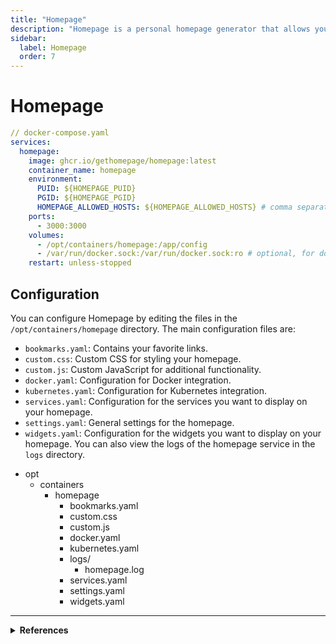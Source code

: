 ```yaml
---
title: "Homepage"
description: "Homepage is a personal homepage generator that allows you to create a simple homepage with links to your favorite services."
sidebar:
  label: Homepage
  order: 7
---
```



# Homepage

```yaml
// docker-compose.yaml
services:
  homepage:
    image: ghcr.io/gethomepage/homepage:latest
    container_name: homepage
    environment:
      PUID: ${HOMEPAGE_PUID}
      PGID: ${HOMEPAGE_PGID}
      HOMEPAGE_ALLOWED_HOSTS: ${HOMEPAGE_ALLOWED_HOSTS} # comma separated list of allowed hosts
    ports:
      - 3000:3000
    volumes:
      - /opt/containers/homepage:/app/config
      - /var/run/docker.sock:/var/run/docker.sock:ro # optional, for docker integrations
    restart: unless-stopped
```

## Configuration

You can configure Homepage by editing the files in the `/opt/containers/homepage` directory. The main configuration files are:

- `bookmarks.yaml`: Contains your favorite links.
- `custom.css`: Custom CSS for styling your homepage.
- `custom.js`: Custom JavaScript for additional functionality.
- `docker.yaml`: Configuration for Docker integration.
- `kubernetes.yaml`: Configuration for Kubernetes integration.
- `services.yaml`: Configuration for the services you want to display on your homepage.
- `settings.yaml`: General settings for the homepage.
- `widgets.yaml`: Configuration for the widgets you want to display on your homepage.
  You can also view the logs of the homepage service in the `logs` directory.

<FileTree>

- opt
  - containers
    - homepage
      - bookmarks.yaml
      - custom.css
      - custom.js
      - docker.yaml
      - kubernetes.yaml
      - logs/
        - homepage.log
      - services.yaml
      - settings.yaml
      - widgets.yaml

</FileTree>

---

<details>
  <summary>
    <strong>References</strong>
  </summary>

  <ul>
    <li><a href="https://gethomepage.dev/" target="_blank" rel="noopener noreferrer">Homepage</a></li>
  </ul>
</details>
